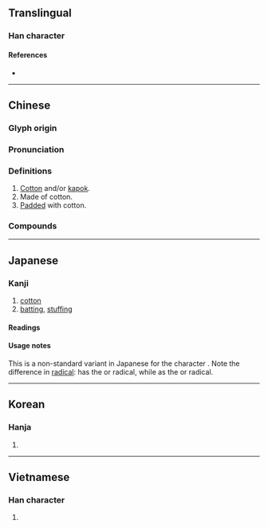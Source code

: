 {{character info/new}}
==Translingual==

===Han character===
{{Han char|rn=75|rad=木|as=08|sn=12|four=46927|canj=DHAB|ids=⿰木帛}}

====References====
* {{Han ref|kx=0531.240|dkj=14919|dj=0920.080|hdz=21234.030|uh=68C9|ud=26825|bh=B4D6|bd=46294}}

----

==Chinese==
{{zh-forms}}

===Glyph origin===
{{Han etym}}

===Pronunciation===
{{zh-pron
|m=mián
|c=min4
|mn=ml:biân/mî
|mn_note=biân - literary; mî - vernacular
|mc=y
|oc=y
|ma=Zh-mián.ogg
|cat=n,a
}}

===Definitions===
{{zh-hanzi}}

# [[cotton|Cotton]] and/or [[kapok]].
# Made of cotton.
# [[pad|Padded]] with cotton.

===Compounds===
{{zh-der|棉花糖|棉花|棉被|棉布|石棉|棉絮|棉襖|棉紙|岩棉|大陸棉|四兩棉花|原棉|摘棉花|棉纖維|棉襪|棉花嘴|泡棉|棉紗|棉花絨|木棉花|棉田|棉桃|棉花耳朵|木棉|皮棉|棉花胎|棉布婚|棉鈴|棉都|棉袍|棉線|棉紡|石棉瓦|棉花火藥|石棉症|棉織品|棉薄之力|棉球|棉被窩|棉猴兒|棉籽|棉手籠|棉婚|脫脂棉|純棉|紡棉花|藥棉|絲棉|高棉|草棉|紅棉|絲光棉}}

----

==Japanese==

===Kanji===
{{ja-kanji|grade=uc|rs=木08}}

# [[cotton]]
# [[batting]], [[stuffing]]

====Readings====
{{ja-readings
|goon=めん
|kanon=べん
|kun=わた-
}}

====Usage notes====
This is a non-standard variant in Japanese for the character {{m|ja|綿}}. Note the difference in [[radical]]: {{lang|ja|棉}} has the {{m|ja|木}} or {{m|en|tree}} radical, while {{m|ja|綿}} as the {{m|ja|糸}} or {{m|en|thread}} radical.

----

==Korean==

===Hanja===
{{ko-hanja|hangeul=면|eumhun=|rv=myeon|mr=myŏn|y=myen}}

# {{defn|lang=ko|sort=木08}}

----

==Vietnamese==

===Han character===
{{vi-readings|rs=木08|hanviet=miên}}

# {{defn|lang=vi|sort=木08}}

{{cln|vi|Han tu}}